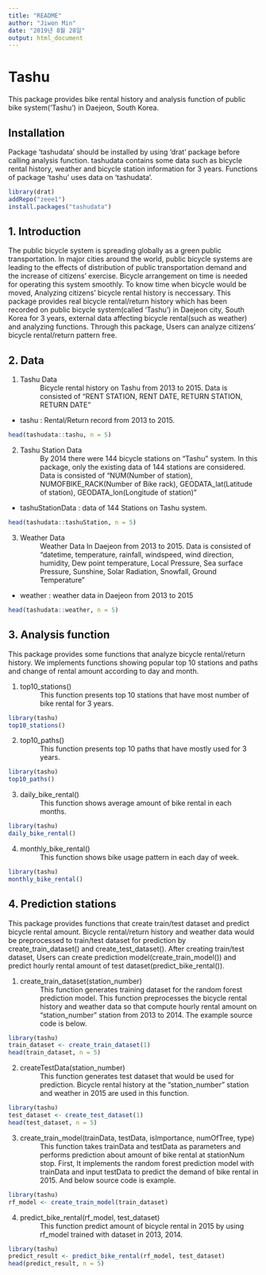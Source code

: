 ```yaml
---
title: "README"
author: "Jiwon Min"
date: "2019년 8월 28일"
output: html_document
---
```


Tashu
=====

This package provides bike rental history and analysis function of public bike system('Tashu') in Daejeon, South Korea.

Installation
------------

Package 'tashudata' should be installed by using 'drat' package before calling analysis function.
tashudata contains some data such as bicycle rental history, weather and bicycle station information for 3 years.
Functions of package 'tashu' uses data on 'tashudata'.

``` r
library(drat)
addRepo("zeee1")
install.packages("tashudata")
```

## 1. Introduction
 The public bicycle system is spreading globally as a green public transportation. In major cities around the world, public bicycle systems are leading to the effects of distribution of public transportation demand and the increase of citizens' exercise.  Bicycle arrangement on time is needed for operating this system smoothly. To know time when bicycle would be moved, Analyzing citizens' bicycle rental history is neccessary.
This package provides real bicycle rental/return history which has been recorded on public bicycle system(called 'Tashu') in Daejeon city, South Korea for 3 years, external data affecting bicycle rental(such as weather) and analyzing functions. Through this package, Users can analyze citizens' bicycle rental/return pattern free.


## 2. Data
1.    Tashu Data
: Bicycle rental history on Tashu from 2013 to 2015. Data is consisted of "RENT STATION, RENT DATE, RETURN STATION, RETURN DATE"
* tashu : Rental/Return record from 2013 to 2015.

```r
head(tashudata::tashu, n = 5)
```

2.    Tashu Station Data
: By 2014 there were 144 bicycle stations on "Tashu" system. In this package, only the existing data of 144 stations are considered. Data is consisted of "NUM(Number of station), NUMOFBIKE_RACK(Number of Bike rack), GEODATA_lat(Latitude of station), GEODATA_lon(Longitude of station)"

* tashuStationData : data of 144 Stations on Tashu system. 
```r
head(tashudata::tashuStation, n = 5)
```

3.    Weather Data
: Weather Data In Daejeon from 2013 to 2015. Data is consisted of "datetime, temperature, rainfall, windspeed, wind direction, humidity, Dew point temperature, Local Pressure, Sea surface Pressure, Sunshine, Solar Radiation, Snowfall, Ground Temperature"

* weather : weather data in Daejeon from 2013 to 2015

```r
head(tashudata::weather, n = 5)
```

## 3. Analysis function

This package provides some functions that analyze bicycle rental/return history. We implements functions showing popular top 10 stations and paths and change of rental amount according to day and month.

1.    top10_stations()
: This function presents top 10 stations that have most number of bike rental for 3 years.

```r
library(tashu)
top10_stations()
```

2.    top10_paths()
: This function presents top 10 paths that have mostly used for 3 years.

```r
library(tashu)
top10_paths()
```

3.    daily_bike_rental()
: This function shows average amount of bike rental in each months.

```r
library(tashu)
daily_bike_rental()
```

4.    monthly_bike_rental()
: This function shows bike usage pattern in each day of week.

```r
library(tashu)
monthly_bike_rental()
```


## 4. Prediction stations

 This package provides functions that create train/test dataset and predict bicycle rental amount. Bicycle rental/return history and weather data would be preprocessed to train/test dataset for prediction by create_train_dataset() and create_test_dataset(). After creating train/test dataset, Users can create prediction model(create_train_model()) and predict hourly rental amount of test dataset(predict_bike_rental()). 

1.    create_train_dataset(station_number)
: This function generates training dataset for the random forest prediction model. This function preprocesses the bicycle rental history and weather data so that compute hourly rental amount on "station_number" station from 2013 to 2014. The example source code is below.

```r
library(tashu)
train_dataset <- create_train_dataset(1)
head(train_dataset, n = 5)
```

2.    createTestData(station_number)
: This function generates test dataset that would be used for prediction. Bicycle rental history at the "station_number" station and weather in 2015 are used in this function.
 
```r
library(tashu)
test_dataset <- create_test_dataset(1)
head(test_dataset, n = 5)
```

3.    create_train_model(trainData, testData, isImportance, numOfTree, type)
: This function takes trainData and testData as parameters and performs prediction about amount of bike rental at stationNum stop. First, It implements the random forest prediction model with trainData and input testData to predict the demand of bike rental in 2015. And below source code is example.
 
```r
library(tashu)
rf_model <- create_train_model(train_dataset)
```

4.    predict_bike_rental(rf_model, test_dataset)
: This function predict amount of bicycle rental in 2015 by using rf_model trained with dataset in 2013, 2014. 

```r
library(tashu)
predict_result <- predict_bike_rental(rf_model, test_dataset)
head(predict_result, n = 5)
```

